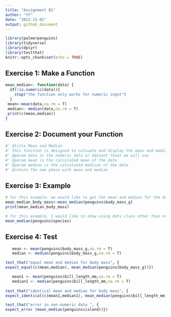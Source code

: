 ```yaml
---
title: "Assignment B1"
author: "YY"
date: "2022-11-02"
output: github_document
---
```


```r
library(palmerpenguins)
library(tidyverse)
library(dplyr)
library(testthat)
knitr::opts_chunk$set(echo = TRUE)
```

## Exercise 1: Make a Function

```r
mean_median<- function(data) {
  if(!is.numeric(data)){
    stop("the function only works for numeric input")
  }
 mean<-mean(data,na.rm = T)
 median<- median(data,na.rm = T)
 print(c(mean,median))
}

```

## Exercise 2: Document your Function
```r
#' @title Mean and Median
#' this function is designed to calcuate and display the mean and median at thes same time 
#' @param data is the numeric data or dataset thaat we will use
#' @param mean is the calculated mean of the data
#' @param median is the calculated medican of the data
#' @return the new phase with mean and median
```

## Exercise 3: Example 
```r
# for this example: we would like to get the mean and median for the body mass in the penguins database 
mean_median_body_mass<-mean_median(penguins$body_mass_g)
print(mean_median_body_mass)

# for this example, I would like to show using data class other than numeric data will return in error
mean_median(penguins$species)
```
## Exercise 4: Test 

```r
   mean <- mean(penguins$body_mass_g,na.rm = T) 
   median <- median(penguins$body_mass_g,na.rm = T) 

test_that("equal mean and median for body mass", {
expect_equal(c(mean,median), mean_median(penguins$body_mass_g))})

   mean1 <- mean(penguins$bill_length_mm,na.rm = T) 
   median1 <- median(penguins$bill_length_mm,na.rm = T) 
   
test_that("identical mean and median for body mass", {
expect_identical(c(mean1,median1), mean_median(penguins$bill_length_mm))})

test_that("error in non-numeric data ", {
expect_error (mean_median(penguins$island))})
   
```




